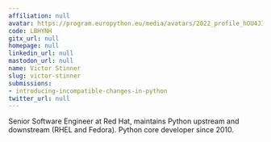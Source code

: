 ```yaml
---
affiliation: null
avatar: https://program.europython.eu/media/avatars/2022_profile_hOU4JId.jpg
code: LBHYNH
gitx_url: null
homepage: null
linkedin_url: null
mastodon_url: null
name: Victor Stinner
slug: victor-stinner
submissions:
- introducing-incompatible-changes-in-python
twitter_url: null
---
```


Senior Software Engineer at Red Hat, maintains Python upstream and downstream (RHEL and Fedora). Python core developer since 2010.